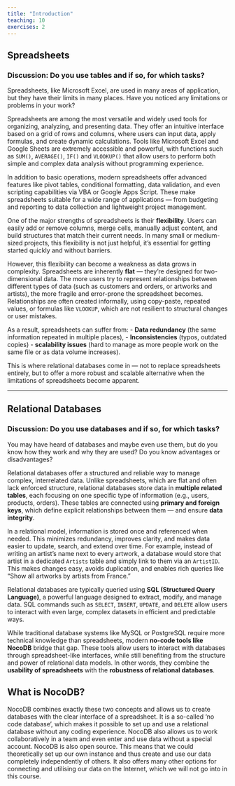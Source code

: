 ```yaml
---
title: "Introduction"
teaching: 10
exercises: 2
---
```


## Spreadsheets

::::::::::::: discussion

### Discussion: Do you use tables and if so, for which tasks?

Spreadsheets, like Microsoft Excel, are used in many areas of application, but they have their limits in many places. 
Have you noticed any limitations or problems in your work?

::::::::::::::::::::

Spreadsheets are among the most versatile and widely used tools for organizing, analyzing, and presenting data. 
They offer an intuitive interface based on a grid of rows and columns, where users can input data, apply formulas, 
and create dynamic calculations. Tools like Microsoft Excel and Google Sheets are extremely accessible and powerful, 
with functions such as `SUM()`, `AVERAGE()`, `IF()` and `VLOOKUP()` that allow users to perform both simple and complex 
data analysis without programming experience.

In addition to basic operations, modern spreadsheets offer advanced features like pivot tables, conditional 
formatting, data validation, and even scripting capabilities via VBA or Google Apps Script. These make spreadsheets 
suitable for a wide range of applications — from budgeting and reporting to data collection and lightweight project management.

One of the major strengths of spreadsheets is their **flexibility**. Users can easily add or remove columns, merge 
cells, manually adjust content, and build structures that match their current needs. In many small or medium-sized 
projects, this flexibility is not just helpful, it's essential for getting started quickly and without barriers.

However, this flexibility can become a weakness as data grows in complexity. Spreadsheets are inherently **flat** — 
they’re designed for two-dimensional data. The more users try to represent relationships between different types of 
data (such as customers and orders, or artworks and artists), the more fragile and error-prone the spreadsheet becomes. 
Relationships are often created informally, using copy-paste, repeated values, or formulas like `VLOOKUP`, which are 
not resilient to structural changes or user mistakes.

As a result, spreadsheets can suffer from:
- **Data redundancy** (the same information repeated in multiple places),
- **Inconsistencies** (typos, outdated copies)
- **scalability issues** (hard to manage as more people work on the same file or as data volume increases).

This is where relational databases come in — not to replace spreadsheets entirely, but to offer a more robust 
and scalable alternative when the limitations of spreadsheets become apparent.

---

## Relational Databases

::::::::::::: discussion

### Discussion: Do you use databases and if so, for which tasks?

You may have heard of databases and maybe even use them, but do you know how they work and why they are used? 
Do you know advantages or disadvantages?

::::::::::::::::::::

Relational databases offer a structured and reliable way to manage complex, interrelated data. Unlike 
spreadsheets, which are flat and often lack enforced structure, relational databases store data in **multiple 
related tables**, each focusing on one specific type of information (e.g., users, products, orders). These 
tables are connected using **primary and foreign keys**, which define explicit relationships between them — and 
ensure **data integrity**.

In a relational model, information is stored once and referenced when needed. This minimizes redundancy, improves 
clarity, and makes data easier to update, search, and extend over time. For example, instead of writing an artist’s 
name next to every artwork, a database would store that artist in a dedicated `Artists` table and simply link 
to them via an `ArtistID`. This makes changes easy, avoids duplication, and enables rich queries like “Show all 
artworks by artists from France.”

Relational databases are typically queried using **SQL (Structured Query Language)**, a powerful language 
designed to extract, modify, and manage data. SQL commands such as `SELECT`, `INSERT`, `UPDATE`, and `DELETE` 
allow users to interact with even large, complex datasets in efficient and predictable ways.

While traditional database systems like MySQL or PostgreSQL require more technical knowledge than spreadsheets, 
modern **no-code tools like NocoDB** bridge that gap. These tools allow users to interact with databases through 
spreadsheet-like interfaces, while still benefiting from the structure and power of relational data models. 
In other words, they combine the **usability of spreadsheets** with the **robustness of relational databases**.



## What is NocoDB?

NocoDB combines exactly these two concepts and allows us to create databases with the clear interface of a spreadsheet. 
It is a so-called ‘no code database’, which makes it possible to set up and use a relational database without any coding 
experience. NocoDB also allows us to work collaboratively in a team and even enter and use data without a special account. 
NocoDB is also open source. This means that we could theoretically set up our own instance and thus create and use our data 
completely independently of others. It also offers many other options for connecting and utilising our data on the Internet, 
which we will not go into in this course.